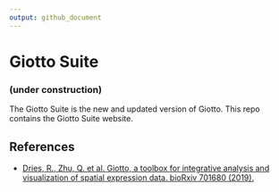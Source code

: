 ```yaml
---
output: github_document
---
```


<!-- README.md is generated from README.Rmd. Please edit that file -->
<!-- This line is from RStudio -->


# Giotto Suite
### (under construction)

<!-- badges: start -->
<!-- badges: end -->

The Giotto Suite is the new and updated version of Giotto. This repo contains the Giotto Suite website.

## References

- [Dries, R., Zhu, Q. et al. Giotto, a toolbox for integrative analysis and visualization of spatial expression data. bioRxiv 701680 (2019).](https://www.biorxiv.org/content/10.1101/701680v2) \doi{10.1101/701680}




